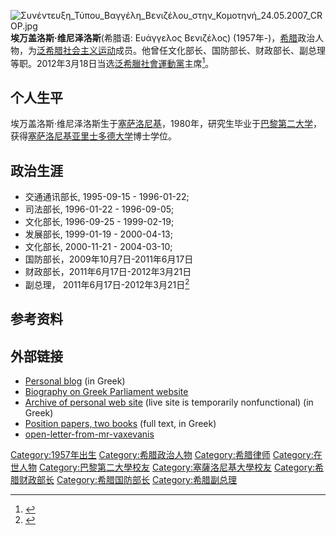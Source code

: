 [[File:Συνέντευξη_Τύπου_Βαγγέλη_Βενιζέλου_στην_Κομοτηνή_24.05.2007_CROP.jpg|thumb]]
'''埃万盖洛斯·维尼泽洛斯'''(希腊语: Ευάγγελος Βενιζέλος) (1957年-)，[[希腊|希腊]]政治人物，为[[泛希腊社会主义运动|泛希腊社会主义运动]]成员。他曾任文化部长、国防部长、财政部长、副总理等职。2012年3月18日当选[[泛希臘社會運動黨|泛希臘社會運動黨]]主席<ref>{{cite news|title=Greek socialists vote for finance minister as new leader|url=http://ekathimerini.com/4dcgi/_w_articles_wsite1_1_18/03/2012_433433|accessdate=18 March 2012|newspaper=[[Kathimerini|Kathimerini]]|date=18 March 2012|location=Athens|archive-date=2014-02-23|archive-url=https://web.archive.org/web/20140223232952/http://ekathimerini.com/4dcgi/_w_articles_wsite1_1_18/03/2012_433433|dead-url=yes}}</ref>。

== 个人生平 ==
埃万盖洛斯·维尼泽洛斯生于[[塞萨洛尼基|塞萨洛尼基]]，1980年，研究生毕业于[[巴黎第二大学|巴黎第二大学]]，获得[[塞萨洛尼基亚里士多德大学|塞萨洛尼基亚里士多德大学]]博士学位。

== 政治生涯 ==
* 交通通讯部长, 1995-09-15 - 1996-01-22;
* 司法部长, 1996-01-22 - 1996-09-05;
* 文化部长, 1996-09-25 - 1999-02-19;
* 发展部长, 1999-01-19 - 2000-04-13;
* 文化部长, 2000-11-21 - 2004-03-10;
* 国防部长，2009年10月7日-2011年6月17日
* 财政部长，2011年6月17日-2012年3月21日
* 副总理，  2011年6月17日-2012年3月21日<ref name="ΑΝΑ2011">{{Cite news|url=http://www.ana-mpa.gr/anaweb/user/showplain?maindoc=10067887&maindocimg=10067808&service=143|title=Ανακοινώθηκε το νέο υπουργικό σχήμα|language=el|date=17 June 2011|accessdate=2011-06-17|publisher=ana-mpa.gr|archive-date=2011-06-20|archive-url=https://web.archive.org/web/20110620174014/http://www.ana-mpa.gr/anaweb/user/showplain?maindoc=10067887&maindocimg=10067808&service=143|dead-url=no}}</ref>

== 参考资料 ==
{{reflist}}

== 外部链接 ==
*[http://evenizelos.blogspot.com Personal blog]{{Wayback|url=http://evenizelos.blogspot.com/ |date=20200105092004 }} (in Greek)
*[https://web.archive.org/web/20070624094224/http://www.parliament.gr/english/synthesh/mp.asp?MPID=418 Biography on Greek Parliament website]
*[https://web.archive.org/web/20070714030748/http://www.evenizelos.gr/index.php?page=home Archive of personal web site] (live site is temporarily nonfunctional) (in Greek)
*[https://web.archive.org/web/20070922201743/http://www.evenizelosdialogues.gr/page.asp?pid=1 Position papers, two books] (full text, in Greek)
*[https://web.archive.org/web/20120712235057/http://www.whatis-theplan.org/t19161-open-letter-from-mr-vaxevanis-journalist-to-ev-venizelos-minister-of-finance open-letter-from-mr-vaxevanis]

{{start box}}
{{succession box|title=希腊国防部长|before=[[伊万杰洛斯·梅伊马拉基斯|伊万杰洛斯·梅伊马拉基斯]]|after=现任|years=2009–2011}}
{{Panagiotis Beglitis}}

{{Authority control}}
{{DEFAULTSORT:Venizelos, Evangelos}}
[[Category:1957年出生|Category:1957年出生]]
[[Category:希腊政治人物|Category:希腊政治人物]]
[[Category:希腊律师|Category:希腊律师]]
[[Category:在世人物|Category:在世人物]]
[[Category:巴黎第二大學校友|Category:巴黎第二大學校友]]
[[Category:塞薩洛尼基大學校友|Category:塞薩洛尼基大學校友]]
[[Category:希腊财政部长|Category:希腊财政部长]]
[[Category:希腊国防部长|Category:希腊国防部长]]
[[Category:希腊副总理|Category:希腊副总理]]